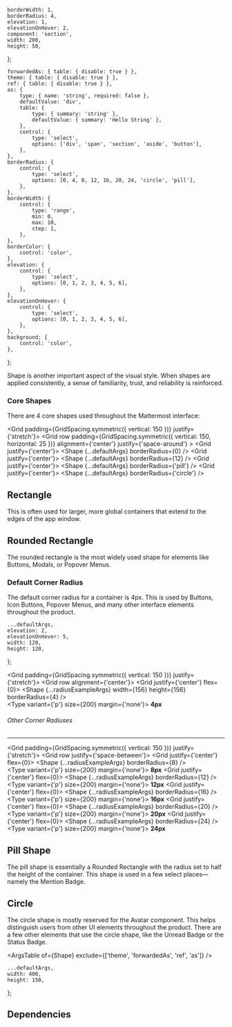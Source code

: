 


    borderWidth: 1,
    borderRadius: 4,
    elevation: 1,
    elevationOnHover: 2,
    component: 'section',
    width: 200,
    height: 50,
};

    forwardedAs: { table: { disable: true } },
    theme: { table: { disable: true } },
    ref: { table: { disable: true } },
    as: {
        type: { name: 'string', required: false },
        defaultValue: 'div',
        table: {
            type: { summary: 'string' },
            defaultValue: { summary: 'Hello String' },
        },
        control: {
            type: 'select',
            options: ['div', 'span', 'section', 'aside', 'button'],
        },
    },
    borderRadius: {
        control: {
            type: 'select',
            options: [0, 4, 8, 12, 16, 20, 24, 'circle', 'pill'],
        },
    },
    borderWidth: {
        control: {
            type: 'range',
            min: 0,
            max: 10,
            step: 1,
        },
    },
    borderColor: {
        control: 'color',
    },
    elevation: {
        control: {
            type: 'select',
            options: [0, 1, 2, 3, 4, 5, 6],
        },
    },
    elevationOnHover: {
        control: {
            type: 'select',
            options: [0, 1, 2, 3, 4, 5, 6],
        },
    },
    background: {
        control: 'color',
    },
};

<Meta component={Shape} title="Foundations/Shape" />

<Title>Shape</Title>

<Subtitle>
    Shape is another important aspect of the visual style. When shapes are applied consistently, a
    sense of familiarity, trust, and reliability is reinforced.
</Subtitle>

### Core Shapes

There are 4 core shapes used throughout the Mattermost interface:

<Grid padding={GridSpacing.symmetric({ vertical: 150 })} justify={'stretch'}>
    <Grid
        row
        padding={GridSpacing.symmetric({ vertical: 150, horizontal: 25 })}
        alignment={'center'}
        justify={'space-around'}
    >
        <Grid justify={'center'}>
            <Shape {...defaultArgs} borderRadius={0} />
        </Grid>
        <Grid justify={'center'}>
            <Shape {...defaultArgs} borderRadius={12} />
        </Grid>
        <Grid justify={'center'}>
            <Shape {...defaultArgs} borderRadius={'pill'} />
        </Grid>
        <Grid justify={'center'}>
            <Shape {...defaultArgs} borderRadius={'circle'} />
        </Grid>
    </Grid>
</Grid>

## Rectangle

This is often used for larger, more global containers that extend to the edges of the app window.

## Rounded Rectangle

The rounded rectangle is the most widely used shape for elements like Buttons, Modals, or Popover Menus.

### Default Corner Radius

The default corner radius for a container is 4px.
This is used by Buttons, Icon Buttons, Popover Menus, and many other interface elements throughout the product.

    ...defaultArgs,
    elevation: 2,
    elevationOnHover: 5,
    width: 120,
    height: 120,
};

<Grid padding={GridSpacing.symmetric({ vertical: 150 })} justify={'stretch'}>
    <Grid row alignment={'center'}>
        <Grid justify={'center'} flex={0}>
            <Grid padding={GridSpacing.all(150)}>
                <Shape {...radiusExampleArgs} width={156} height={156} borderRadius={4} />
            </Grid>
            <br />
            <Type variant={'p'} size={200} margin={'none'}>
                <strong>4px</strong>
            </Type>
        </Grid>
    </Grid>
</Grid>

###### Other Corner Radiuses

---

<Grid padding={GridSpacing.symmetric({ vertical: 150 })} justify={'stretch'}>
    <Grid row justify={'space-between'}>
        <Grid justify={'center'} flex={0}>
            <Grid padding={GridSpacing.all(150)}>
                <Shape {...radiusExampleArgs} borderRadius={8} />
            </Grid>
            <br />
            <Type variant={'p'} size={200} margin={'none'}>
                <strong>8px</strong>
            </Type>
        </Grid>
        <Grid justify={'center'} flex={0}>
            <Grid padding={GridSpacing.all(150)}>
                <Shape {...radiusExampleArgs} borderRadius={12} />
            </Grid>
            <br />
            <Type variant={'p'} size={200} margin={'none'}>
                <strong>12px</strong>
            </Type>
        </Grid>
        <Grid justify={'center'} flex={0}>
            <Grid padding={GridSpacing.all(150)}>
                <Shape {...radiusExampleArgs} borderRadius={16} />
            </Grid>
            <br />
            <Type variant={'p'} size={200} margin={'none'}>
                <strong>16px</strong>
            </Type>
        </Grid>
        <Grid justify={'center'} flex={0}>
            <Grid padding={GridSpacing.all(150)}>
                <Shape {...radiusExampleArgs} borderRadius={20} />
            </Grid>
            <br />
            <Type variant={'p'} size={200} margin={'none'}>
                <strong>20px</strong>
            </Type>
        </Grid>
        <Grid justify={'center'} flex={0}>
            <Grid padding={GridSpacing.all(150)}>
                <Shape {...radiusExampleArgs} borderRadius={24} />
            </Grid>
            <br />
            <Type variant={'p'} size={200} margin={'none'}>
                <strong>24px</strong>
            </Type>
        </Grid>
    </Grid>
</Grid>

## Pill Shape

The pill shape is essentially a Rounded Rectangle with the radius set to half the height of the container.
This shape is used in a few select places—namely the Mention Badge.

## Circle

The circle shape is mostly reserved for the Avatar component.
This helps distinguish users from other UI elements throughout the product.
There are a few other elements that use the circle shape, like the Unread Badge or the Status Badge.

<ArgsTable of={Shape} exclude={['theme', 'forwardedAs', 'ref', 'as']} />

    ...defaultArgs,
    width: 400,
    height: 150,
};

## Dependencies

<DependenciesTable titleDependencies="Dependencies" titleDependents="Dependents" of={Shape} />

<Canvas hidden>
    <Story
        name="Rectangle"
        argTypes={argTypes}
        args={{
            ...canvasExampleArgs,
            borderRadius: 0,
            elevation: 0,
        }}
    >
        {Template.bind({})}
    </Story>
    <Story
        name="Rounded Rectangle"
        argTypes={argTypes}
        args={{
            ...canvasExampleArgs,
            borderRadius: 16,
        }}
    >
        {Template.bind({})}
    </Story>
    <Story
        name="Pill"
        argTypes={argTypes}
        args={{
            ...canvasExampleArgs,
            borderRadius: 'pill',
            elevation: 2,
        }}
    >
        {Template.bind({})}
    </Story>
    <Story
        name="Circle"
        argTypes={argTypes}
        args={{
            ...canvasExampleArgs,
            borderRadius: 'circle',
            elevation: 3,
            component: 'section',
            width: 400,
            height: 100,
        }}
    >
        {Template.bind({})}
    </Story>
</Canvas>
